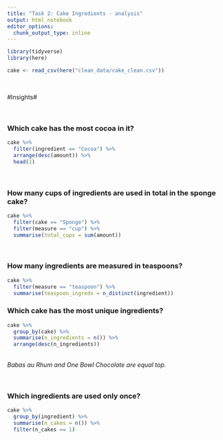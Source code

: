 ```yaml
---
title: "Task 2: Cake Ingredients - analysis"
output: html_notebook
editor_options: 
  chunk_output_type: inline
---
```



```r
library(tidyverse)
library(here) 
```

```r
cake <- read_csv(here("clean_data/cake_clean.csv"))
```
<br>

#Insights#

<br>

### Which cake has the most cocoa in it? ###

```r
cake %>%
  filter(ingredient == "Cocoa") %>%
  arrange(desc(amount)) %>% 
  head(1)
```

<br>

### How many cups of ingredients are used in total in the sponge cake? ###

```r
cake %>%
  filter(cake == "Sponge") %>%
  filter(measure == "cup") %>%
  summarise(total_cups = sum(amount))
```

<br>

### How many ingredients are measured in teaspoons? ###

```r
cake %>%
  filter(measure == "teaspoon") %>%
  summarise(teaspoon_ingreds = n_distinct(ingredient))
```


### Which cake has the most unique ingredients? ###

```r
cake %>%
  group_by(cake) %>%
  summarise(n_ingredients = n()) %>%
  arrange(desc(n_ingredients))
```
<br>
*Babas au Rhum and One Bowl Chocolate are equal top.*

<br>

### Which ingredients are used only once? ###

```r
cake %>%
  group_by(ingredient) %>%
  summarise(n_cakes = n()) %>% 
  filter(n_cakes == 1)
```

